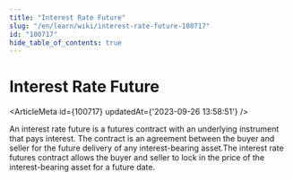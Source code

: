 ```yaml
---
title: "Interest Rate Future"
slug: "/en/learn/wiki/interest-rate-future-100717"
id: "100717"
hide_table_of_contents: true
---
```



# Interest Rate Future

<ArticleMeta id={100717} updatedAt={'2023-09-26 13:58:51'} />
<div className='border-solid border-b border-t-0 my-4 border-[var(--ifm-color-gray-300)]' />

An interest rate future is a futures contract with an underlying instrument that pays interest. The contract is an agreement between the buyer and seller for the future delivery of any interest-bearing asset.The interest rate futures contract allows the buyer and seller to lock in the price of the interest-bearing asset for a future date.
